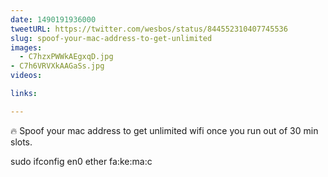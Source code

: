 ```yaml
---
date: 1490191936000
tweetURL: https://twitter.com/wesbos/status/844552310407745536
slug: spoof-your-mac-address-to-get-unlimited
images:
  - C7hzxPWWkAEgxqD.jpg
- C7h6VRVXkAAGaSs.jpg
videos:

links:

---
```

🔥 Spoof your mac address to get unlimited wifi once you run out of 30 min slots.

sudo ifconfig en0 ether fa:ke:ma:c
